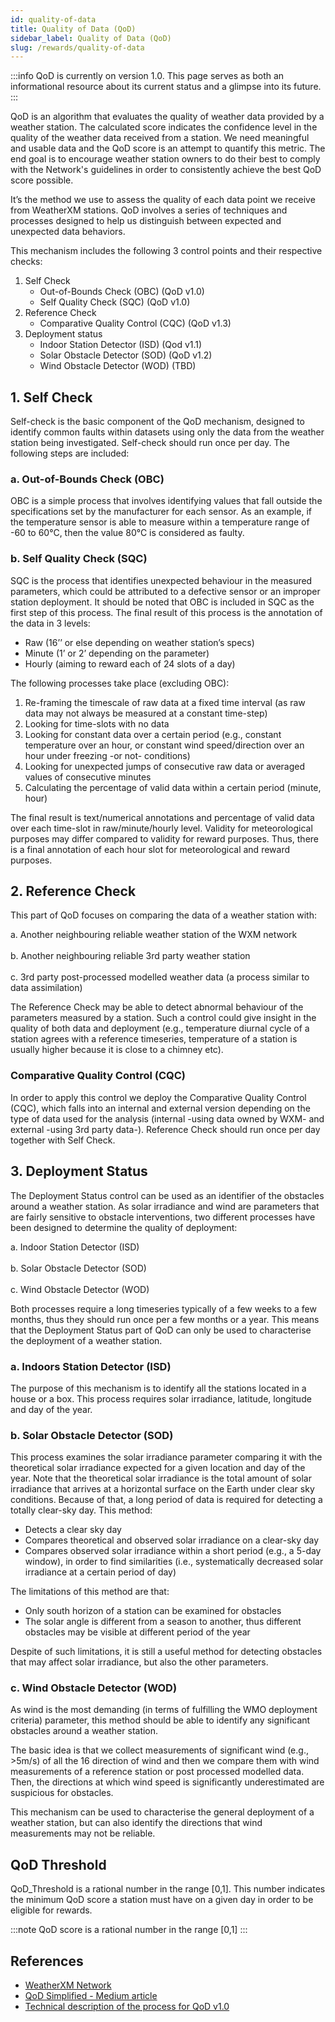 ```yaml
---
id: quality-of-data
title: Quality of Data (QoD)
sidebar_label: Quality of Data (QoD)
slug: /rewards/quality-of-data
---
```


:::info
QoD is currently on version 1.0. This page serves as both an informational resource about its current status and a glimpse into its future.
:::

QoD is an algorithm that evaluates the quality of weather data provided by a weather station. 
The calculated score indicates the confidence level in the quality of the weather data received from a station. 
We need meaningful and usable data and the QoD score is an attempt to quantify this metric. 
The end goal is to encourage weather station owners to do their best to comply with the Network's guidelines in order to consistently 
achieve the best QoD score possible.

It’s the method we use to assess the quality of each data point we receive from WeatherXM stations. 
QoD involves a series of techniques and processes designed to help us distinguish between expected and unexpected data behaviors.

This mechanism includes the following 3 control points and their respective checks:
1. Self Check
    * Out-of-Bounds Check (OBC) (QoD v1.0)
    * Self Quality Check (SQC) (QoD v1.0) 
2. Reference Check
    * Comparative Quality Control (CQC) (QoD v1.3)
3. Deployment status 
    * Indoor Station Detector (ISD) (Qod v1.1)
    * Solar Obstacle Detector (SOD) (QoD v1.2)
    * Wind Obstacle Detector (WOD) (TBD)

## 1. Self Check
Self-check is the basic component of the QoD mechanism, designed to identify common faults within datasets using only the data from the weather station being investigated. Self-check should run once per day. The following steps are included:

### a. Out-of-Bounds Check (OBC)
OBC is a simple process that involves identifying values that fall outside the specifications set by the manufacturer for each sensor.
As an example, if the temperature sensor is able to measure within a temperature range of -60 to 60°C, then the value 80°C is considered as faulty.

### b. Self Quality Check (SQC)
SQC is the process that identifies unexpected behaviour in the measured parameters, which could be attributed to a defective sensor or an improper station deployment. 
It should be noted that OBC is included in SQC as the first step of this process. 
The final result of this process is the annotation of the data in 3 levels:

- Raw (16’’ or else depending on weather station’s specs)
- Minute (1’ or 2’ depending on the parameter)
- Hourly (aiming to reward each of 24 slots of a day)

The following processes take place (excluding OBC):

1. Re-framing the timescale of raw data at a fixed time interval (as raw data may not always be measured at a constant time-step)
2. Looking for time-slots with no data
3. Looking for constant data over a certain period (e.g., constant temperature over an hour, or constant wind speed/direction over an hour under freezing -or not- conditions)
4. Looking for unexpected jumps of consecutive raw data or averaged values of consecutive minutes
5. Calculating the percentage of valid data within a certain period (minute, hour)

The final result is text/numerical annotations and percentage of valid data over each time-slot in raw/minute/hourly level. Validity for meteorological purposes may differ compared to validity for reward purposes. Thus, there is a final annotation of each hour slot for meteorological and reward purposes.

## 2. Reference Check
This part of QoD focuses on comparing the data of a weather station with:

a. Another neighbouring reliable weather station of the WXM network<br></br>
b. Another neighbouring reliable 3rd party weather station<br></br>
c. 3rd party post-processed modelled weather data (a process similar to data assimilation)

The Reference Check may be able to detect abnormal behaviour of the parameters measured by a station. 
Such a control could give insight in the quality of both data and deployment 
(e.g., temperature diurnal cycle of a station agrees with a reference timeseries, temperature of a station is usually higher because it is close to a chimney etc).

### Comparative Quality Control (CQC)
In order to apply this control we deploy the Comparative Quality Control (CQC), 
which falls into an internal and external version depending on the type of data used for the analysis 
(internal -using data owned by WXM- and external -using 3rd party data-). 
Reference Check should run once per day together with Self Check.

## 3. Deployment Status
The Deployment Status control can be used as an identifier of the obstacles around a weather station. As solar irradiance and wind are parameters that are fairly sensitive to obstacle interventions, two different processes have been designed to determine the quality of deployment:

a. Indoor Station Detector (ISD)<br></br>
b. Solar Obstacle Detector (SOD)<br></br>
c. Wind Obstacle Detector (WOD)

Both processes require a long timeseries typically of a few weeks to a few months, thus they should run once per a few months or a year. 
This means that the Deployment Status part of QoD can only be used to characterise the deployment of a weather station.

### a. Indoors Station Detector (ISD)
The purpose of this mechanism is to identify all the stations located in a house or a box.
This process requires solar irradiance, latitude, longitude and day of the year.

### b. Solar Obstacle Detector (SOD)
This process examines the solar irradiance parameter comparing it with the theoretical solar irradiance expected for a given location and day of the year. Note that the theoretical solar irradiance is the total amount of solar irradiance that arrives at a horizontal surface on the Earth under clear sky conditions. 
Because of that, a long period of data is required for detecting a totally clear-sky day. This method:

- Detects a clear sky day
- Compares theoretical and observed solar irradiance on a clear-sky day
- Compares observed solar irradiance within a short period (e.g., a 5-day window), in order to find similarities (i.e., systematically decreased solar irradiance at a certain period of day)

The limitations of this method are that:
- Only south horizon of a station can be examined for obstacles
- The solar angle is different from a season to another, thus different obstacles may be visible at different period of the year

Despite of such limitations, it is still a useful method for detecting obstacles that may affect solar irradiance, but also the other parameters.

### c. Wind Obstacle Detector (WOD)
As wind is the most demanding (in terms of fulfilling the WMO deployment criteria) parameter, this method should be able to identify any significant obstacles around a weather station.

The basic idea is that we collect measurements of significant wind (e.g., >5m/s) of all the 16 direction of wind and then we compare them with wind measurements of a reference station or post processed modelled data. Then, the directions at which wind speed is significantly underestimated are suspicious for obstacles.

This mechanism can be used to characterise the general deployment of a weather station, but can also identify the directions that wind measurements may not be reliable.

## QoD Threshold
QoD_Threshold is a rational number in the range [0,1]. 
This number indicates the minimum QoD score a station must have on a given day in order to be eligible for rewards.

:::note
QoD score is a rational number in the range [0,1]
:::  

## References
- [WeatherXM Network](https://weatherxm.network/)
- [QoD Simplified - Medium article](https://medium.com/weatherxm/weatherxm-qod-quality-of-data-simplified-b5a42aee7367)
- [Technical description of the process for QoD v1.0](https://docs.google.com/document/d/e/2PACX-1vRAkDVFpRxqZyP0CAAEtqxtE61VTpAnP02k25BB25F9HUcvIILwBX4-gKt6YP4f1L3mSN2SLNK5aKzJ/pub)